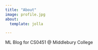 ```yaml
---
title: "About"
image: profile.jpg
about:
  template: jolla

---
```


ML Blog for CS0451 @ Middlebury College